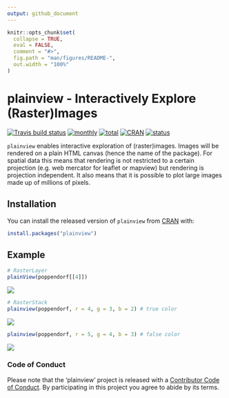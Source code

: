 ```yaml
---
output: github_document
---
```


<!-- README.md is generated from README.Rmd. Please edit that file -->

```r
knitr::opts_chunk$set(
  collapse = TRUE,
  eval = FALSE,
  comment = "#>",
  fig.path = "man/figures/README-",
  out.width = "100%"
)
```

# plainview - Interactively Explore (Raster)Images

[![Travis build status](https://travis-ci.org/r-spatial/plainview.svg?branch=master)](https://travis-ci.org/r-spatial/plainview)
[![monthly](http://cranlogs.r-pkg.org/badges/plainview)](https://www.rpackages.io/package/plainview) 
[![total](http://cranlogs.r-pkg.org/badges/grand-total/plainview)](https://www.rpackages.io/package/plainview)
[![CRAN](http://www.r-pkg.org/badges/version/plainview?color=009999)](https://cran.r-project.org/package=plainview)
[![status](https://tinyverse.netlify.com/badge/plainview)](https://CRAN.R-project.org/package=plainview)

`plainview` enables interactive exploration of (raster)images. Images will be 
rendered on a plain HTML canvas (hence the name of the package). For spatial data
this means that rendering is not restricted to a certain projection (e.g. web
mercator for leaflet or mapview) but rendering is projection independent. It also 
means that it is possible to plot large images made up of millions of pixels.
  
## Installation

You can install the released version of `plainview` from [CRAN](https://CRAN.R-project.org) with:

```r
install.packages("plainview")
```

## Example

```r
# RasterLayer
plainView(poppendorf[[4]])
```

![](man/figures/README-layer.png)

```r
# RasterStack
plainview(poppendorf, r = 4, g = 3, b = 2) # true color
```

![](man/figures/README-stack_true.png)

```r
plainview(poppendorf, r = 5, g = 4, b = 3) # false color
```

![](man/figures/README-stack_false.png)

### Code of Conduct

Please note that the 'plainview' project is released with a [Contributor Code of Conduct](CODE_OF_CONDUCT.md). By participating in this project you agree to abide by its terms.

